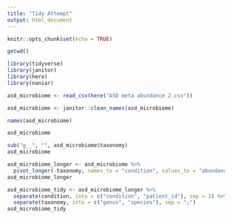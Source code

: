 ```yaml
---
title: "Tidy Attempt"
output: html_document
---
```


```r
knitr::opts_chunk$set(echo = TRUE)
```


```r
getwd()
```

```r
library(tidyverse)
library(janitor)
library(here)
library(naniar)
```


```r
asd_microbiome <- read_csv(here("ASD meta abundance 2.csv"))
```

```r
asd_microbiome <- janitor::clean_names(asd_microbiome)
```


```r
names(asd_microbiome)
```
```r
asd_microbiome
```


```r
sub("g__", "", asd_microbiome$taxonomy)
asd_microbiome 
```

```r
asd_microbiome_longer <- asd_microbiome %>% 
  pivot_longer(-taxonomy, names_to = "condition", values_to = "abundance")
asd_microbiome_longer
```
```r
asd_microbiome_tidy <- asd_microbiome_longer %>% 
  separate(condition, into = c("condition", "patient_id"), sep = 1) %>% 
  separate(taxonomy, into = c("genus", "species"), sep = ";")
asd_microbiome_tidy
```



